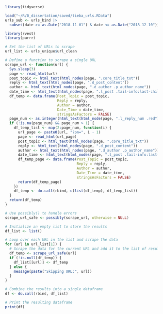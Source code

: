 ```{r}
library(tidyverse)
```

```{r}
load("~/R/0_dissertation/saved/tieba_urls.RData")
urls_sub <- urls_bind |>
  subset(date >= as.Date("2018-11-01") & date <= as.Date("2018-12-10"))
```

```{r}
library(rvest)
library(purrr)

# Set the list of URLs to scrape
url_list <- urls_unique$url_clean

# Define a function to scrape a single URL
scrape_url <- function(url) {
  Sys.sleep(3)
  page <- read_html(url)
  post_topic <- html_text(html_nodes(page, ".core_title_txt"))
  reply <- html_text(html_nodes(page, ".d_post_content"))
  author <- html_text(html_nodes(page, ".d_author .p_author_name"))
  date_time <- html_text(html_nodes(page, ".l_post .tail-info:last-child"))
  df_temp <- data.frame(Post_Topic = post_topic,
                        Reply = reply,
                        Author = author,
                        Date_Time = date_time,
                        stringsAsFactors = FALSE)
  page_num <- as.integer(html_text(html_node(page, ".l_reply_num .red"))) %/% 10 + 1
  if (!is.na(page_num) && page_num > 1) {
    df_temp_list <- map(2:page_num, function(i) {
      url_page <- paste0(url, "?pn=", i - 1)
      page <- read_html(url_page)
      post_topic <- html_text(html_nodes(page, ".core_title_txt"))
      reply <- html_text(html_nodes(page, ".d_post_content"))
      author <- html_text(html_nodes(page, ".d_author .p_author_name"))
      date_time <- html_text(html_nodes(page, ".l_post .tail-info:last-child"))
      df_temp_page <- data.frame(Post_Topic = post_topic,
                                 Reply = reply,
                                 Author = author,
                                 Date_Time = date_time,
                                 stringsAsFactors = FALSE)
      return(df_temp_page)
    })
    df_temp <- do.call(rbind, c(list(df_temp), df_temp_list))
  }
  return(df_temp)
}

# Use possibly() to handle errors
scrape_url_safe <- possibly(scrape_url, otherwise = NULL)

# Initialize an empty list to store the results
df_list <- list()

# Loop over each URL in the list and scrape the data
for (url in url_list[1]) {
  # Scrape the data for the current URL and add it to the list of results
  df_temp <- scrape_url_safe(url)
  if (!is.null(df_temp)) {
    df_list[[url]] <- df_temp
  } else {
    message(paste("Skipping URL:", url))
  }
}

# Combine the results into a single dataframe
df <- do.call(rbind, df_list)

# Print the resulting dataframe
print(df)
```
